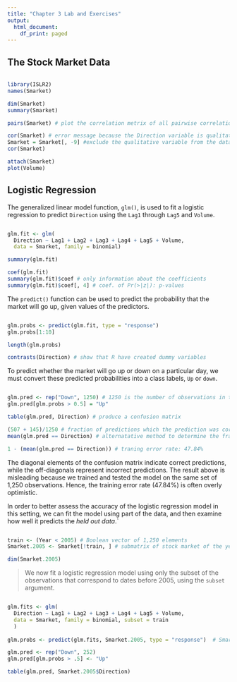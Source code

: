 ```yaml
---
title: "Chapter 3 Lab and Exercises"
output:
  html_document:
    df_print: paged
---
```


## The Stock Market Data

``` r

library(ISLR2)
names(Smarket)

dim(Smarket)
summary(Smarket)

pairs(Smarket) # plot the correlation metrix of all pairwise correlations among the predictors.

cor(Smarket) # error message because the Direction variable is qualitative
Smarket = Smarket[, -9] #exclude the qualitative variable from the data frame
cor(Smarket)

attach(Smarket)
plot(Volume)
```

## Logistic Regression

The generalized linear model function, `glm()`, is used to fit a logistic regression to predict `Direction` using the `Lag1` through `Lag5` and `Volume`.

``` r

glm.fit <- glm(
  Direction ~ Lag1 + Lag2 + Lag3 + Lag4 + Lag5 + Volume,
  data = Smarket, family = binomial)

summary(glm.fit)

coef(glm.fit)
summary(glm.fit)$coef # only information about the coefficients
summary(glm.fit)$coef[, 4] # coef. of Pr(>|z|): p-values
```

The `predict()` function can be used to predict the probability that the market will go up, given values of the predictors.

``` r

glm.probs <- predict(glm.fit, type = "response")
glm.probs[1:10]

length(glm.probs)

contrasts(Direction) # show that R have created dummy variables
```

To predict whether the market will go up or down on a particular day, we must convert these predicted probabilities into a class labels, `Up` or `down`.

``` r

glm.pred <- rep("Down", 1250) # 1250 is the number of observations in that data
glm.pred[glm.probs > 0.5] = "Up" 

table(glm.pred, Direction) # produce a confusion matrix

(507 + 145)/1250 # fraction of predictions which the prediction was correct
mean(glm.pred == Direction) # alternatative method to determine the fraction

1 - (mean(glm.pred == Direction)) # traning error rate: 47.84%

```

The diagonal elements of the confusion matrix indicate correct predictions, while the off-diagonals represent incorrect predictions. The result above is misleading because we trained and tested the model on the same set of 1,250 observations. Hence, the training error rate (47.84%) is often overly optimistic.

In order to better assess the accuracy of the logistic regression model in this setting, we can fit the model using part of the data, and then examine how well it predicts the *held out data*.`

```R

train <- (Year < 2005) # Boolean vector of 1,250 elements
Smarket.2005 <- Smarket[!train, ] # submatrix of stock market of the year 2005.

dim(Smarket.2005)

```
> We now fit a logistic regression model using only the subset of the observations that correspond to dates before 2005, using the `subset` argument.

```R

glm.fits <- glm(
  Direction ~ Lag1 + Lag2 + Lag3 + Lag4 + Lag5 + Volume,
  data = Smarket, family = binomial, subset = train
  )
  
glm.probs <- predict(glm.fits, Smarket.2005, type = "response")  # Smarket.2005: test data set

glm.pred <- rep("Down", 252)
glm.pred[glm.probs > .5] <- "Up"

table(glm.pred, Smarket.2005$Direction)
  
``` 






